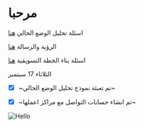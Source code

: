 # مرحبا

اسئلة تحليل الوضع الحالي [هنا](https://forms.gle/FdAwWU3PAEUwTAuH9)

الرؤية والرسالة [هنا](https://forms.gle/NoXe7PrskMm4Yj7r8)

اسئلة بناء الخطة التسويقية [هنا](https://forms.gle/dTxMFoRyCbkEovKs9)




الثلاثاء 17 سبتمبر

- [x] ~تم تعبئة نموذج تحليل الوضع الحالي~

- [x] ~تم انشاء حسابات التواصل مع مراكز اعملها~

 
<Image src="/social-media.png" alt="Hello" width={1500} height={1500} />